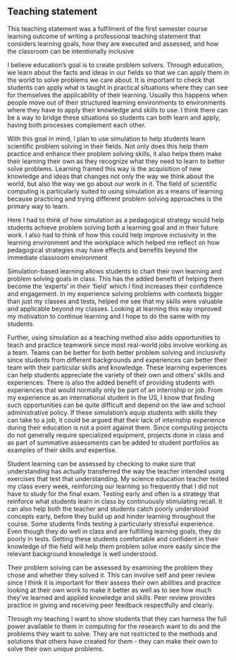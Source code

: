 ## Teaching statement

[This teaching statement was a fulfilment of the first semester course learning
outcome of writing a professional teaching statement that considers learning
goals, how they are executed and assessed, and how the classroom can be 
intentionally inclusive]{.aside}

I believe education's goal is to create problem solvers. Through education, we
learn about the facts and ideas in our fields so that we can apply them in the
world to solve problems we care about. It is important to check that students
can apply what is taught in practical situations where they can see for
themselves the applicability of their learning. Usually this happens when people
move out of their structured learning environments to environments where they
have to apply their knowledge and skills to use. I think there can be a way to
bridge these situations so students can both learn and apply, having both
processes complement each other.

With this goal in mind, I plan to use simulation to help students learn
scientific problem solving in their fields. Not only does this help them
practice and enhance their problem solving skills, it also helps them make their
learning their own as they recognize what they need to learn to better solve
problems. Learning framed this way is the acquisition of new knowledge and ideas
that changes not only the way we think about the world, but also the way we go
about our work in it. The field of scientific computing is particularly suited
to using simulation as a means of learning because practicing and trying
different problem solving approaches is the primary way to learn.

[Here I had to think of how simulation as a pedagogical strategy would help
students achieve problem solving both a learning goal and in their future
work. I also had to think of how this could help improve inclusivity in the
learning environment and the workplace which helped me reflect on how
pedagogical strategies may have effects and benefits beyond the immediate
classroom environment]{.aside}

Simulation-based learning allows students to chart their own learning and
problem solving goals in class. This has the added benefit of helping them
become the 'experts' in their 'field' which I find increases their confidence
and engagement. In my experience solving problems with contexts bigger than just
my classes and tests, helped me see that my skills were valuable and applicable
beyond my classes. Looking at learning this way improved my motivation to
continue learning and I hope to do the same with my students.

Further, using simulation as a teaching method also adds opportunities to teach
and practice teamwork since most real-world jobs involve working as a team.
Teams can be better for both better problem solving and inclusivity since
students from different backgrounds and experiences can better their team with
their particular skills and knowledge. These learning experiences can help
students appreciate the variety of their own and others' skills and experiences.
There is also the added benefit of providing students with experiences that
would normally only be part of an internship or job. From my experience as an
international student in the US, I know that finding such opportunities can be
quite difficult and depend on the law and school administrative policy. If these
simulation's equip students with skills they can take to a job, it could be
argued that their lack of internship experience during their education is not a
point against them. Since computing projects do not generally require
specialized equipment, projects done in class and as part of summative
assessments can be added to student portfolios as examples of their skills and
expertise.

Student learning can be assessed by checking to make sure that understanding has
actually transferred the way the teacher intended using exercises that test that
understanding. My science education teacher tested my class every week,
reinforcing our learning so frequently that I did not have to study for the
final exam. Testing early and often is a strategy that reinforce what students
learn in class by continuously stimulating recall. It can also help both the
teacher and students catch poorly understood concepts early, before they build
up and hinder learning throughout the course. Some students finds testing a
particularly stressful experience. Even though they do well in class and are
fulfilling learning goals, they do poorly in tests. Getting these students
comfortable and confident in their knowledge of the field will help them problem
solve more easily since the relevant background knowledge is well understood.

Their problem solving can be assessed by examining the problem they chose and
whether they solved it. This can involve self and peer review since I think it
is important for their assess their own abilities and practice looking at their
own work to make it better as well as to see how much they've learned and
applied knowledge and skills. Peer review provides practice in giving and
receiving peer feedback respectfully and clearly.

Through my teaching I want to show students that they can harness the full power
available to them in computing for the research want to do and the problems they
want to solve. They are not restricted to the methods and solutions that others
have created for them - they can make their own to solve their own unique
problems.
